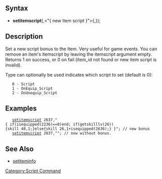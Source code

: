==Syntax==
*'''setitemscript'''(<item id>,<"{ new item script }">{,<type>});

==Description==
Set a new script bonus to the Item. Very useful for game events.
You can remove an item's itemscript by leaving the itemscript argument 
empty. Returns 1 on success, or 0 on fail (item_id not found or new item 
script is invalid).

Type can optionally be used indicates which script to set (default is 0):
    0 - Script
    1 - OnEquip_Script
    2 - OnUnequip_Script

==Examples==
    [[setitemscript]] 2637,"{ if(isequipped(2236)==0)end; if(getskilllv(26)){skill 40,1;}else{skill 26,1+isequipped(2636);} }"; // new bonus
    [[setitemscript]] 2637,""; // now without bonus.

==See Also==
* [[setiteminfo]]


[[Category:Script Command]]